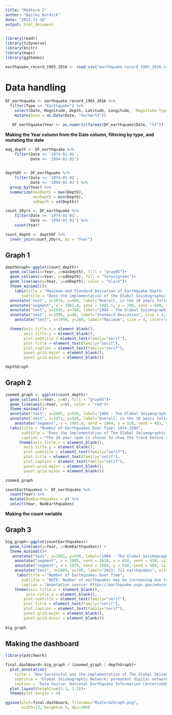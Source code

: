 ---
title: "Midterm 2"
author: "Bailey Burdick"
date: "2022-11-16"
output: html_document
---
```{r}
library(readr)
library(tidyverse)
library(knitr)
library(maps)
library(ggthemes)

earthquake_record_1965_2016 <- read_csv("earthquake_record_1965_2016.csv")
```
# Data handling
```{r}
DF_earthquake <- earthquake_record_1965_2016 %>% 
  filter(Type == "Earthquake") %>% 
    select(Date, Magnitude, Depth, Latitude, Longitude, `Magnitude Type`, Type) %>% 
    mutate(Date = as.Date(Date, "%m/%d/%Y"))

   DF_earthquake$Year <- as.numeric(format(DF_earthquake$Date, "%Y"))
```
**Making the Year column from the Date column, filtering by type, and mutating the date**

```{r}
mag_depth <- DF_earthquake %>%
    filter(Date >= '1974-01-01',
           Date <= '1994-01-01')
  

depthDF <- DF_earthquake %>%
    filter(Date >= '1974-01-01',
           Date <= '1994-01-01') %>% 
  group_by(Year) %>%
  summarize(maxDepth = max(Depth),
            minDepth = min(Depth),
            sdDepth = sd(Depth))

count_20yrs <- DF_earthquake %>% 
    filter(Date >= '1974-01-01',
           Date <= '1994-01-01') %>% 
    count(Year)

count_depth <- depthDF %>% 
  inner_join(count_20yrs, by = "Year")
```

## Graph 1
```{r}
depthGraph<-ggplot(count_depth)+
  geom_col(aes(x=Year, y=maxDepth), fill = "gray65")+
  geom_col(aes(x=Year, y=sdDepth), fill = "forestgreen")+
  geom_line(aes(x=Year, y=sdDepth), color = "black")+
  theme_minimal()+
    labs(title = "Maximum and Standard Deviation of Earthquake Depth: 1974-1994",
       subtitle = "Does the implementation of The Global Seismographic Network help detect earthquake depth?")+
  annotate("text", x=1974, y=400, label="Overall, in the 10 years following\nthe implementation, it is observed that the\ndetection of earthquake depth becomes\nmore consistent and has less variance",hjust = 0, size = 3, color="black")+
  annotate("segment", x = 1981.8, xend = 1983.5, y = 700, yend = 690, size = .75, arrow = arrow(), color = "blue")+
  annotate("text", x=1985, y=740, label="1984 - The Global Seismographic\n Network is Initiated", size = 3, color="blue")+
  annotate("text", x=1990, y=40, label="Standard Deviation", size = 4, color="gray5")+
    annotate("text", x=1990, y=300, label="Maximum", size = 4, color="gray5")+

  theme(axis.title.x = element_blank(),
        axis.title.y = element_blank(),
        plot.subtitle = element_text(family="serif"),
        plot.title = element_text(family="serif"),
        plot.caption = element_text(family="serif"),
        panel.grid.major = element_blank(), 
        panel.grid.minor = element_blank())

depthGraph
```

## Graph 2
```{r}
zoomed_graph <- ggplot(count_depth)+
  geom_col(aes(x=Year, y=n), fill = "gray65")+
  geom_line(aes(x=Year, y=n), color = "red")+
  theme_minimal()+
  annotate("text", x=1985, y=550, label="1984 - The Global Seismographic\n Network is Initiated", size = 3, color="blue")+
  annotate("text", x=1973, y=500, label="Overall, in the 10 years following the\nimplementation, it is observed that the detection\nof earthquakes becomes more consistent",hjust = 0, size = 3, color="gray20")+
    annotate("segment", x = 1985.8, xend = 1984, y = 516, yend = 483, size = .75, arrow = arrow(), color = "blue")+
  labs(title = "Number of Earthquakes Over Time: 1974-1994",
       subtitle = "Does the implementation of The Global Seismographic Network help detect earthquakes?",
       caption = "The 20 year span is chosen to show the trend before and the immediate trend after")+
      theme(axis.title.x = element_blank(),
        axis.title.y = element_blank(),
        plot.subtitle = element_text(family="serif"),
        plot.title = element_text(family="serif"),
        plot.caption = element_text(family="serif"),
        panel.grid.major = element_blank(), 
        panel.grid.minor = element_blank())

zoomed_graph

```

```{r}
countEarthquakes <- DF_earthquake %>% 
  count(Year) %>% 
  mutate(NumEarthquakes = n) %>% 
  select(Year, NumEarthquakes)
```
**Making the count variable**

## Graph 3
```{r}
big_graph<-ggplot(countEarthquakes)+
  geom_line(aes(x=Year, y=NumEarthquakes)) +
  theme_minimal()+
   annotate("text", x=1981, y=590, label="1984 - The Global Seismographic Network is Initiated", size = 3, color="blue")+
    annotate("segment", x = 2005, xend = 2010, y = 650, yend = 650, size = .75, arrow = arrow(), color = "sienna")+
    annotate("segment", x = 1978, xend = 1984, y = 550, yend = 500, size = .75, arrow = arrow(), color = "blue")+
    annotate("text", x=2005, y=700, label="2011: 713 earthquakes", size = 3, color="sienna")+
     labs(title = "Number of Earthquakes Over Time",
       subtitle = "NOTE: Number of earthquakes may be increasing due to improved technology",
       caption = "Annotation source: https://earthquake.usgs.gov/education/eqscience-timeline.php")+
    theme(axis.title.x = element_blank(),
         axis.title.y = element_blank(),
        plot.subtitle = element_text(family="serif"),
        plot.title = element_text(family="serif"),
        plot.caption = element_text(family="serif"),
        panel.grid.major = element_blank(), 
        panel.grid.minor = element_blank())
  
big_graph
```

## Making the dashboard
```{r}
library(patchwork)

final.dashboard<-big_graph / (zoomed_graph | depthGraph)+
  plot_annotation(
    title = 'How Successful was the implementation of The Global Seismographic Network?',
    subtitle = 'Global Seismographic Network: permanent digital network of seismometers that measure the vibrations of the world (USGS).\nOverall, the implementation of GSN was successful. It helped earthquake detection become more consistent and have less variance.',
    caption = 'Data Source: National Earthquake Information Center\nGSN Source: https://pubs.usgs.gov/fs/2011/3021/pdf/fs2011-3021.pdf')+
  plot_layout(heights=c(3.5, 3.5))+
  theme(plot.margin = 4)

ggsave(plot=final.dashboard, filename="Midterm2Graph.png",
       width=13, height=9.5, dpi=300)
```

